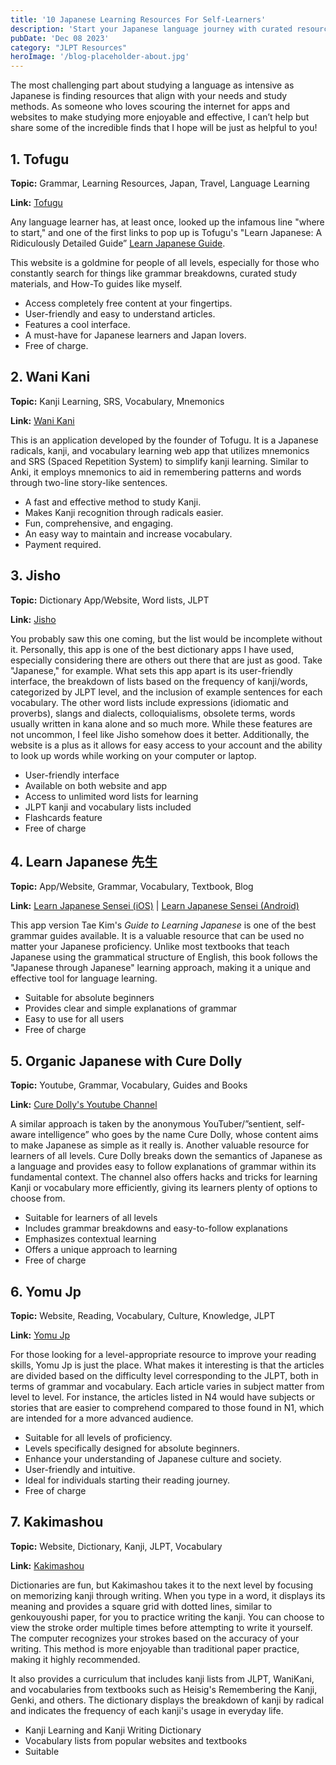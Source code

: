 ```yaml
---
title: '10 Japanese Learning Resources For Self-Learners'
description: 'Start your Japanese language journey with curated resources! Master grammar, conquer kanji, and ace the JLPT exam. Begin your linguistic adventure now!'
pubDate: 'Dec 08 2023'
category: "JLPT Resources"
heroImage: '/blog-placeholder-about.jpg'
---
```

The most challenging part about studying a language as intensive as Japanese is finding resources that align with your needs and study methods. As someone who loves scouring the internet for apps and websites to make studying more enjoyable and effective, I can’t help but share some of the incredible finds that I hope will be just as helpful to you!

## 1. Tofugu

**Topic:** Grammar, Learning Resources, Japan, Travel, Language Learning

**Link:** [Tofugu](https://www.tofugu.com/)

Any language learner has, at least once, looked up the infamous line "where to start," and one of the first links to pop up is Tofugu's "Learn Japanese: A Ridiculously Detailed Guide” [Learn Japanese Guide](https://www.tofugu.com/learn-japanese/).

This website is a goldmine for people of all levels, especially for those who constantly search for things like grammar breakdowns, curated study materials, and How-To guides like myself.

- Access completely free content at your fingertips.
- User-friendly and easy to understand articles.
- Features a cool interface.
- A must-have for Japanese learners and Japan lovers.
- Free of charge.

## 2. Wani Kani

**Topic:** Kanji Learning, SRS, Vocabulary, Mnemonics

**Link:** [Wani Kani](https://www.wanikani.com/)

This is an application developed by the founder of Tofugu. It is a Japanese radicals, kanji, and vocabulary learning web app that utilizes mnemonics and SRS (Spaced Repetition System) to simplify kanji learning. Similar to Anki, it employs mnemonics to aid in remembering patterns and words through two-line story-like sentences.

- A fast and effective method to study Kanji.
- Makes Kanji recognition through radicals easier.
- Fun, comprehensive, and engaging.
- An easy way to maintain and increase vocabulary.
- Payment required.

## 3. Jisho

**Topic:** Dictionary App/Website, Word lists, JLPT

**Link:** [Jisho](#)

You probably saw this one coming, but the list would be incomplete without it. Personally, this app is one of the best dictionary apps I have used, especially considering there are others out there that are just as good. Take "Japanese," for example. What sets this app apart is its user-friendly interface, the breakdown of lists based on the frequency of kanji/words, categorized by JLPT level, and the inclusion of example sentences for each vocabulary. The other word lists include expressions (idiomatic and proverbs), slangs and dialects, colloquialisms, obsolete terms, words usually written in kana alone and so much more. While these features are not uncommon, I feel like Jisho somehow does it better. Additionally, the website is a plus as it allows for easy access to your account and the ability to look up words while working on your computer or laptop.

- User-friendly interface
- Available on both website and app
- Access to unlimited word lists for learning
- JLPT kanji and vocabulary lists included
- Flashcards feature
- Free of charge

## 4. Learn Japanese 先生

**Topic:** App/Website, Grammar, Vocabulary, Textbook, Blog

**Link:** [Learn Japanese Sensei (iOS)](https://apps.apple.com/in/app/learn-japanese-sensei/id1495789984) | [Learn Japanese Sensei (Android)](https://play.google.com/store/apps/details?id=com.japanactivator.android.jasensei&hl=en&gl=US)

This app version Tae Kim's *Guide to Learning Japanese* is one of the best grammar guides available. It is a valuable resource that can be used no matter your Japanese proficiency. Unlike most textbooks that teach Japanese using the grammatical structure of English, this book follows the "Japanese through Japanese" learning approach, making it a unique and effective tool for language learning.

- Suitable for absolute beginners
- Provides clear and simple explanations of grammar
- Easy to use for all users
- Free of charge

## 5. Organic Japanese with Cure Dolly

**Topic:** Youtube, Grammar, Vocabulary, Guides and Books

**Link:** [Cure Dolly's Youtube Channel](https://www.youtube.com/channel/UCkdmU8hGK4Fg3LghTVtKltQ)

A similar approach is taken by the anonymous YouTuber/”sentient, self-aware intelligence” who goes by the name Cure Dolly, whose content aims to make Japanese as simple as it really is. Another valuable resource for learners of all levels. Cure Dolly breaks down the semantics of Japanese as a language and provides easy to follow explanations of grammar within its fundamental context. The channel also offers hacks and tricks for learning Kanji or vocabulary more efficiently, giving its learners plenty of options to choose from.

- Suitable for learners of all levels
- Includes grammar breakdowns and easy-to-follow explanations
- Emphasizes contextual learning
- Offers a unique approach to learning
- Free of charge

## 6. Yomu Jp

**Topic:** Website, Reading, Vocabulary, Culture, Knowledge, JLPT

**Link:** [Yomu Jp](https://yomujp.com/)

For those looking for a level-appropriate resource to improve your reading skills, Yomu Jp is just the place. What makes it interesting is that the articles are divided based on the difficulty level corresponding to the JLPT, both in terms of grammar and vocabulary. Each article varies in subject matter from level to level. For instance, the articles listed in N4 would have subjects or stories that are easier to comprehend compared to those found in N1, which are intended for a more advanced audience.

- Suitable for all levels of proficiency.
- Levels specifically designed for absolute beginners.
- Enhance your understanding of Japanese culture and society.
- User-friendly and intuitive.
- Ideal for individuals starting their reading journey.
- Free of charge

## 7. Kakimashou

**Topic:** Website, Dictionary, Kanji, JLPT, Vocabulary

**Link:** [Kakimashou](https://www.kakimashou.com/)

Dictionaries are fun, but Kakimashou takes it to the next level by focusing on memorizing kanji through writing. When you type in a word, it displays its meaning and provides a square grid with dotted lines, similar to genkouyoushi paper, for you to practice writing the kanji. You can choose to view the stroke order multiple times before attempting to write it yourself. The computer recognizes your strokes based on the accuracy of your writing. This method is more enjoyable than traditional paper practice, making it highly recommended.

It also provides a curriculum that includes kanji lists from JLPT, WaniKani, and vocabularies from textbooks such as Heisig's Remembering the Kanji, Genki, and others. The dictionary displays the breakdown of kanji by radical and indicates the frequency of each kanji's usage in everyday life.

- Kanji Learning and Kanji Writing Dictionary
- Vocabulary lists from popular websites and textbooks
- Suitable